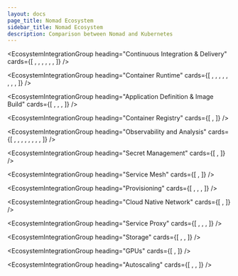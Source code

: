 ```yaml
---
layout: docs
page_title: Nomad Ecosystem
sidebar_title: Nomad Ecosystem
description: Comparison between Nomad and Kubernetes
---
```


<EcosystemIntegrationGroup
  heading="Continuous Integration & Delivery"
  cards={[
    <EcosystemCard
      companyName="GitLab"
      integrationType="Community"
      companyLogoUrl="sample.jpg"
      integrationUrl="https://www.hashicorp.com/resources/nomad-ci-cd-developer-workflows-and-integrations"
    />,
    <EcosystemCard
      companyName="Codefresh"
      integrationType="Partner"
      companyLogoUrl="sample.jpg"
      integrationUrl="https://codefresh.io/docs/docs/yaml-examples/examples/nomad/"
    />,
    <EcosystemCard
      companyName="CircleCI"
      integrationType="Partner"
      integrationUrl="https://circleci.com/docs/2.0/nomad/"
      companyLogoUrl="sample.jpg"
    />,
    <EcosystemCard
      companyName="Drone"
      integrationType="Partner"
      integrationUrl="https://docs.drone.io/runner/nomad/overview/"
      companyLogoUrl="sample.jpg"
    />,
    <EcosystemCard
      companyName="Jenkins"
      integrationType="Partner"
      integrationUrl="https://plugins.jenkins.io/nomad/"
      companyLogoUrl="sample.jpg"
    />,
    <EcosystemCard
      companyName="Buildkite"
      integrationType="Partner"
      integrationUrl="https://buildkite.com/works-with/hashicorp"
      companyLogoUrl="sample.jpg"
    />,
  ]}
/>

<EcosystemIntegrationGroup
  heading="Container Runtime"
  cards={[
    <EcosystemCard
      companyName="Containerd"
      integrationType="Community"
      companyLogoUrl="sample.jpg"
      integrationUrl="/docs/drivers/external/containerd"
    />,
    <EcosystemCard
      companyName="Windows IIS"
      integrationType="Community"
      companyLogoUrl="sample.jpg"
      integrationUrl="https://github.com/Roblox/nomad-driver-iis"
    />,
    <EcosystemCard
      companyName="Jailtask"
      integrationType="Community"
      integrationUrl="/docs/drivers/external/jail-task-driver"
      companyLogoUrl="sample.jpg"
    />,
    <EcosystemCard
      companyName="Pot"
      integrationType="Community"
      integrationUrl="https://github.com/trivago/nomad-pot-driver"
      companyLogoUrl="sample.jpg"
    />,
    <EcosystemCard
      companyName="Singularity"
      integrationType="Community"
      integrationUrl="/docs/drivers/external/singularity"
      companyLogoUrl="sample.jpg"
    />,
    <EcosystemCard
      companyName="Firecracker"
      integrationType="Community"
      integrationUrl="/docs/drivers/external/firecracker-task-driver"
      companyLogoUrl="sample.jpg"
    />,
    <EcosystemCard
      companyName="Podman"
      integrationType="Community"
      integrationUrl="/docs/drivers/podman"
      companyLogoUrl="sample.jpg"
    />,
    <EcosystemCard
      companyName="LXC"
      integrationType="Community"
      integrationUrl="/docs/drivers/external/lxc"
      companyLogoUrl="sample.jpg"
    />,
  ]}
/>

<EcosystemIntegrationGroup
  heading="Application Definition & Image Build"
  cards={[
    <EcosystemCard
      companyName="Levant"
      integrationType="HashiCorp"
      companyLogoUrl="sample.jpg"
      integrationUrl="https://github.com/hashicorp/levant"
    />,
    <EcosystemCard
      companyName="Packer"
      integrationType="HashiCorp"
      companyLogoUrl="sample.jpg"
      integrationUrl="https://www.packer.io/"
    />,
    <EcosystemCard
      companyName="Waypoint"
      integrationType="HashiCorp"
      integrationUrl="https://learn.hashicorp.com/collections/waypoint/get-started-nomad"
      companyLogoUrl="sample.jpg"
    />,
  ]}
/>

<EcosystemIntegrationGroup
  heading="Container Registry"
  cards={[
    <EcosystemCard
      companyName="JFrog Artifactory"
      integrationType="Partner"
      companyLogoUrl="sample.jpg"
      integrationUrl="https://jfrog.com/blog/cluster-management-made-simple-with-jfrog-artifactory-and-hashicorp-nomad/"
    />,
  ]}
/>

<EcosystemIntegrationGroup
  heading="Observability and Analysis"
  cards={[
    <EcosystemCard
      companyName="Prometheus"
      integrationType="Partner"
      companyLogoUrl="sample.jpg"
      integrationUrl="https://learn.hashicorp.com/tutorials/nomad/prometheus-metrics"
    />,
    <EcosystemCard
      companyName="Grafana"
      integrationType="Community"
      companyLogoUrl="sample.jpg"
      integrationUrl="https://www.metricfire.com/blog/monitoring-hashicorp-nomad-with-prometheus-and-grafana"
    />,
    <EcosystemCard
      companyName="DataDog"
      integrationType="Partner"
      companyLogoUrl="sample.jpg"
      integrationUrl="https://docs.datadoghq.com/integrations/nomad/"
    />,
    <EcosystemCard
      companyName="Turbonomics"
      integrationType="Partner"
      companyLogoUrl="sample.jpg"
      integrationUrl="https://www.youtube.com/watch?v=lwtIaPpdDsc"
    />,
    <EcosystemCard
      companyName="Circonus"
      integrationType="Partner"
      companyLogoUrl="sample.jpg"
      integrationUrl="https://www.hashicorp.com/integrations/circonus/nomad"
    />,
    <EcosystemCard
      companyName="Flowmill"
      integrationType="Partner"
      companyLogoUrl="sample.jpg"
      integrationUrl="https://www.flowmill.com/blog/announcing-flowmill-s-integration-with-nomad/"
    />,
    <EcosystemCard
      companyName="Sematext"
      integrationType="Partner"
      companyLogoUrl="sample.jpg"
      integrationUrl="https://www.hashicorp.com/integrations/sematext/nomad"
    />,
    <EcosystemCard
      companyName="Splunk"
      integrationType="Community"
      companyLogoUrl="sample.jpg"
      integrationUrl="https://www.kmruddy.com/2020/deploying-splunk-enterprise-with-nomad/"
    />,
  ]}
/>

<EcosystemIntegrationGroup
  heading="Secret Management"
  cards={[
    <EcosystemCard
      companyName="Vault"
      integrationType="HashiCorp"
      companyLogoUrl="sample.jpg"
      integrationUrl="/docs/integrations/vault-integration"
    />,
  ]}
/>

<EcosystemIntegrationGroup
  heading="Service Mesh"
  cards={[
    <EcosystemCard
      companyName="Consul"
      integrationType="HashiCorp"
      companyLogoUrl="sample.jpg"
      integrationUrl="/docs/integrations/consul-integration"
    />,
  ]}
/>

<EcosystemIntegrationGroup
  heading="Provisioning"
  cards={[
    <EcosystemCard
      companyName="Terraform"
      integrationType="HashiCorp"
      companyLogoUrl="sample.jpg"
      integrationUrl="https://registry.terraform.io/providers/hashicorp/nomad/latest/docs"
    />,
    <EcosystemCard
      companyName="Chef"
      integrationType="Community"
      companyLogoUrl="sample.jpg"
      integrationUrl="https://github.com/nathwill/chef-nomad"
    />,
    <EcosystemCard
      companyName="Ansible"
      integrationType="Community"
      companyLogoUrl="sample.jpg"
      integrationUrl="https://github.com/ansible-community/ansible-nomad"
    />,
  ]}
/>

<EcosystemIntegrationGroup
  heading="Cloud Native Network"
  cards={[
    <EcosystemCard
      companyName="CNI"
      integrationType="HashiCorp"
      companyLogoUrl="sample.jpg"
      integrationUrl="/docs/integrations/consul-connect#cni-plugins"
    />,
  ]}
/>

<EcosystemIntegrationGroup
  heading="Service Proxy"
  cards={[
    <EcosystemCard
      companyName="Envoy"
      integrationType="Partner"
      companyLogoUrl="sample.jpg"
      integrationUrl="/docs/integrations/consul-connect"
    />,
    <EcosystemCard
      companyName="NGINX"
      integrationType="Community"
      companyLogoUrl="sample.jpg"
      integrationUrl="https://learn.hashicorp.com/tutorials/nomad/load-balancing-nginx"
    />,
    <EcosystemCard
      companyName="Traefik"
      integrationType="Community"
      companyLogoUrl="sample.jpg"
      integrationUrl="https://learn.hashicorp.com/tutorials/nomad/load-balancing-traefik"
    />,
  ]}
/>

<EcosystemIntegrationGroup
  heading="Storage"
  cards={[
    <EcosystemCard
      companyName="CSI"
      integrationType="HashiCorp"
      companyLogoUrl="sample.jpg"
      integrationUrl="/docs/internals/plugins/csi"
    />,
    <EcosystemCard
      companyName="Portworx"
      integrationType="Partner"
      companyLogoUrl="sample.jpg"
      integrationUrl="https://www.hashicorp.com/integrations/portworx/nomad"
    />,
  ]}
/>

<EcosystemIntegrationGroup
  heading="GPUs"
  cards={[
    <EcosystemCard
      companyName="NVIDIA"
      integrationType="Partner"
      companyLogoUrl="sample.jpg"
      integrationUrl="https://www.hashicorp.com/resources/running-gpu-accelerated-applications-on-nomad"
    />,
  ]}
/>

<EcosystemIntegrationGroup
  heading="Autoscaling"
  cards={[
    <EcosystemCard
      companyName="AWS ASGs"
      integrationType="HashiCorp"
      companyLogoUrl="sample.jpg"
      integrationUrl="https://www.hashicorp.com/blog/cluster-scaling-with-the-hashicorp-nomad-autoscaler"
    />,
    <EcosystemCard
      companyName="Spot"
      integrationType="Partner"
      companyLogoUrl="sample.jpg"
      integrationUrl="https://docs.spot.io/container-management/nomad/nomad-integration-with-elastigroup/"
    />,
  ]}
/>
